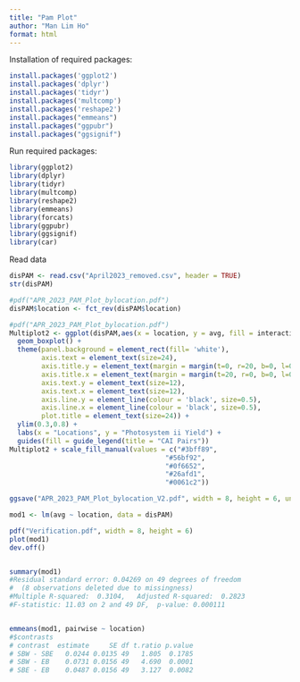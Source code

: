 ```yaml
---
title: "Pam Plot"
author: "Man Lim Ho"
format: html
---
```


Installation of required packages:

```r
install.packages('ggplot2')
install.packages('dplyr')
install.packages('tidyr')
install.packages('multcomp')
install.packages('reshape2')
install.packages("emmeans")
install.packages("ggpubr")
install.packages("ggsignif")
```

Run required packages:

```r
library(ggplot2)
library(dplyr)
library(tidyr)
library(multcomp)
library(reshape2)
library(emmeans)
library(forcats)
library(ggpubr)
library(ggsignif)
library(car)
```

Read data

```r
disPAM <- read.csv("April2023_removed.csv", header = TRUE)
str(disPAM)

```

```r
#pdf("APR_2023_PAM_Plot_bylocation.pdf")
disPAM$location <- fct_rev(disPAM$location)
```

```r
#pdf("APR_2023_PAM_Plot_bylocation.pdf")
Multiplot2 <- ggplot(disPAM,aes(x = location, y = avg, fill = interaction)) +
  geom_boxplot() +
  theme(panel.background = element_rect(fill= 'white'),
        axis.text = element_text(size=24),
        axis.title.y = element_text(margin = margin(t=0, r=20, b=0, l=0), size = 18),
        axis.title.x = element_text(margin = margin(t=20, r=0, b=0, l=0), size = 18),
        axis.text.y = element_text(size=12),
        axis.text.x = element_text(size=12),
        axis.line.y = element_line(colour = 'black', size=0.5),
        axis.line.x = element_line(colour = 'black', size=0.5),
        plot.title = element_text(size=24)) +
  ylim(0.3,0.8) +
  labs(x = "Locations", y = "Photosystem ii Yield") +
  guides(fill = guide_legend(title = "CAI Pairs"))
Multiplot2 + scale_fill_manual(values = c("#3bff89",
                                       "#56bf92",
                                       "#0f6652",
                                       "#26afd1",
                                       "#0061c2"))

ggsave("APR_2023_PAM_Plot_bylocation_V2.pdf", width = 8, height = 6, units = "in")

```

```r
mod1 <- lm(avg ~ location, data = disPAM)

pdf("Verification.pdf", width = 8, height = 6)
plot(mod1)
dev.off()


summary(mod1)
#Residual standard error: 0.04269 on 49 degrees of freedom
#  (8 observations deleted due to missingness)
#Multiple R-squared:  0.3104,	Adjusted R-squared:  0.2823 
#F-statistic: 11.03 on 2 and 49 DF,  p-value: 0.000111


emmeans(mod1, pairwise ~ location)
#$contrasts
# contrast  estimate     SE df t.ratio p.value
# SBW - SBE   0.0244 0.0135 49   1.805  0.1785
# SBW - EB    0.0731 0.0156 49   4.690  0.0001
# SBE - EB    0.0487 0.0156 49   3.127  0.0082

```